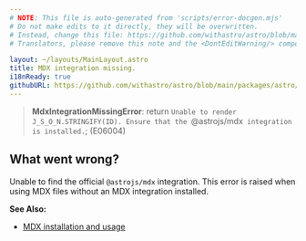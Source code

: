 ```yaml
---
# NOTE: This file is auto-generated from 'scripts/error-docgen.mjs'
# Do not make edits to it directly, they will be overwritten.
# Instead, change this file: https://github.com/withastro/astro/blob/main/packages/astro/src/core/errors/errors-data.ts
# Translators, please remove this note and the <DontEditWarning/> component.

layout: ~/layouts/MainLayout.astro
title: MDX integration missing.
i18nReady: true
githubURL: https://github.com/withastro/astro/blob/main/packages/astro/src/core/errors/errors-data.ts
---
```


<DontEditWarning />


> **MdxIntegrationMissingError**: 
            return `Unable to render J_S_O_N.STRINGIFY(ID). Ensure that the `@astrojs/mdx` integration is installed.`;
         (E06004)

## What went wrong?
Unable to find the official `@astrojs/mdx` integration. This error is raised when using MDX files without an MDX integration installed.

**See Also:**
-  [MDX installation and usage](/en/guides/integrations-guide/mdx/)


